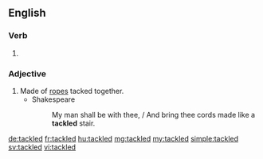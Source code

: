 ==English==

===Verb===
{{head|en|verb form}}

# {{en-past of|tackle}}

===Adjective===
{{en-adj|-}}

# Made of [[rope]]s tacked together.
#* Shakespeare
#*: My man shall be with thee, / And bring thee cords made like a '''tackled''' stair.

{{Webster 1913}}

[[de:tackled]]
[[fr:tackled]]
[[hu:tackled]]
[[mg:tackled]]
[[my:tackled]]
[[simple:tackled]]
[[sv:tackled]]
[[vi:tackled]]
